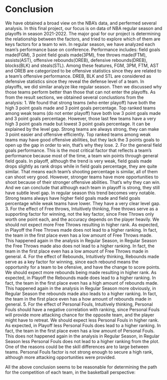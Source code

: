 # Conclusion

We have obtained a broad view on the NBA's data, and perfermed several analysis. In this final project, our focus is on data of NBA regular season and playoffs in season 2021-2022. The major goal for our project is determining the relationship between the factors, and tried to explore which of them are keys factors for a team to win.
In regular season, we have analyzed each team’s performance base on conference. Performance includes: field goals made(FGM), 3 point field goals made(3PM), free throws made(FTM), assists(AST), offensive rebounds(OREB), defensive rebounds(DREB), blocks(BLK) and steals(STL). Among these features, FGM, 3PM, FTM, AST and OREB are categorized to be offensive statistics since they are related to a team’s offensive performance. DREB, BLK and STL are considered as defensive statistics since they reveal the defense level of a team. In playoffs, we did similar analyze like regular season. Then we discussed why those teams perform better than those that can not enter the playoffs.
As from the result sections, we obtained several conclustions from the analysis:
1. We found that strong teams (who enter playoff) have both the high 3 point goals made and 3 point goals percentage. Top ranked teams among weak teams (do not enter playoff) have both low 3 point goals made and 3 point goals percentage. However, those last few teams have a very high 3 point goals made but lowest 3 point goals percentage. It can be explained by the level gap. Strong teams are always strong, they can make 3 point easier and offensive efficiently. Top ranked teams among weak teams may have good offensive abilities, but they lack the 3 points goals to open up the gap in order to win, that’s why they lose.
2. For the general field goals performance. This is the most critical factor that reflects a team’s performance because most of the time, a team win points through general field goals. In playoff, although the trend is very weak, field goals made drops slightly as rank drops while in field goals percentage, they are quite similar. That means each team’s shooting percentage is similar, all of them can shoot very good. However, stronger teams have more opportunities to shoot because of their stronger offensive abilities. That’s why they can win. And we can conclude that although each team in playoff is strong, they still have subtle level gap. In regular season this trend becomes very notable. Strong teams always have higher field goals made and field goals percentage while weak teams have lower. They have a very clear level gap.
3. For the effect of Free throws, Intuitively thinking, Free throws serve as a supporting factor for winning, not the key factor, since Free Throws only worth one point each, and the accuracy depends on the player heavily. We should not expect more Free Throws resulting in higher rank. As expected, in Playoff the Free Throws made does not lead to a higher ranking. In fact, the team in the first place even has a low amount of Free Throws made. This happened again in the analysis in Regular Season, in Regular Season the Free Throws made also does not lead to a higher ranking. In fact, the team in the first place even has a low amount of Free Throws made in general.
4. For the effect of Rebounds, Intuitively thinking, Rebounds made serve as a key factor for winning, since each rebound means the opportunity for a team to be ofensive, and have the change to score points. We should expect more rebounds being made resulting in higher rank. As expected, in Playoff the Rebounds made does lead to a higher ranking. In fact, the team in the first place even has a high amount of rebounds made. This happened again in the analysis in Regular Season more obviously, in Regular Season the rebounds made also leads to a higher ranking. In fact, the team in the first place even has a how amount of rebounds made in general.
5. For the effect of Personal Fouls, Intuitively thinking, Personal Fouls should have a negative correlation with ranking, since Personal Fouls will provide more attacking chance for the opposite team, and the player might have to retreat. We should expect less Personal Fouls in higher rank. As expected, in Playoff less Personal Fouls does lead to a higher ranking. In fact, the team in the first place even has a low amount of Personal Fouls. This does not happened again in the analysis in Regular Season, in Regular Season less Personal Fouls does not lead to a higher ranking from the plot. One of the reasons could be the skill differences are to large between teams. Personal Fouls factor is not strong enough to secure a high rank, although more attacking opportunities were provided.

All the above conclusion seems to be reasonable for determining the path for the competition of each team, in the basketball perspective:
